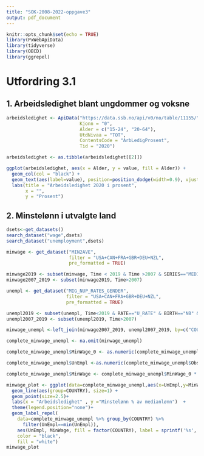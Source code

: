 ```yaml
---
title: "SOK-2008-2022-oppgave3"
output: pdf_document
---
```


```r
knitr::opts_chunk$set(echo = TRUE)
library(PxWebApiData)
library(tidyverse)
library(OECD)
library(ggrepel) 
```

# Utfordring 3.1

## 1. Arbeidsledighet blant ungdommer og voksne 

```r
arbeidsledighet <- ApiData("https://data.ssb.no/api/v0/no/table/11155/",
                           Kjonn = "0",
                           Alder = c("15-24", "20-64"),
                           UtdNivaa = "TOT",
                           ContentsCode = "ArbLedigProsent",
                           Tid = "2020")

arbeidsledighet <- as.tibble(arbeidsledighet[[2]])
```

```r
ggplot(arbeidsledighet, aes(x = Alder, y = value, fill = Alder)) +
  geom_col(col = "black") +
  geom_text(aes(label=value), position=position_dodge(width=0.9), vjust=-0.25) +
  labs(title = "Arbeidsledighet 2020 i prosent",
       x = "",
       y = "Prosent")
```

## 2. Minstelønn i utvalgte land 

```r
dsets<-get_datasets()
search_dataset("wage",dsets)
search_dataset("unemployment",dsets)
```

```r
minwage <- get_dataset("MIN2AVE",
                       filter = "USA+CAN+FRA+GBR+DEU+NZL", 
                       pre_formatted = TRUE)
```

```r
minwage2019 <- subset(minwage, Time < 2019 & Time >2007 & SERIES=="MEDIAN")
minwage2007_2019 <- subset(minwage2019, Time>2007)
```

```r
unempl <- get_dataset("MIG_NUP_RATES_GENDER",
                      filter = "USA+CAN+FRA+GBR+DEU+NZL", 
                      pre_formatted = TRUE)
```

```r
unempl2019 <- subset(unempl, Time<2019 & RATE=="U_RATE" & BIRTH=="NB" & GENDER=="TOT")
unempl2007_2019 <- subset(unempl2019, Time>2007)
```

```r
minwage_unempl <-left_join(minwage2007_2019, unempl2007_2019, by=c("COUNTRY","Time"))
```

```r
complete_minwage_unempl <- na.omit(minwage_unempl)
```

```r
complete_minwage_unempl$MinWage_0 <- as.numeric(complete_minwage_unempl$ObsValue.x)

complete_minwage_unempl$UnEmpl <-as.numeric(complete_minwage_unempl$ObsValue.y)
```

```r
complete_minwage_unempl$MinWage <- complete_minwage_unempl$MinWage_0 * 100
```

```r
minwage_plot <- ggplot(data=complete_minwage_unempl,aes(x=UnEmpl,y=MinWage, group=COUNTRY, color=COUNTRY)) +
  geom_line(aes(group=COUNTRY), size=1) +
  geom_point(size=2.5)+
  labs(x = "Arbeidsledighet" , y ="Minstelønn % av medianlønn")  + 
  theme(legend.position="none")+
  geom_label_repel(
    data=complete_minwage_unempl %>% group_by(COUNTRY) %>%
      filter(UnEmpl==min(UnEmpl)), 
    aes(UnEmpl, MinWage, fill = factor(COUNTRY), label = sprintf('%s', COUNTRY)),
    color = "black",
    fill = "white")
minwage_plot
```

